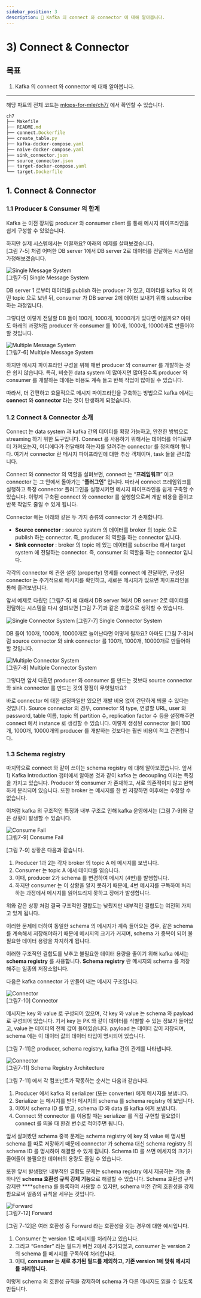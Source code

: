 ```yaml
---
sidebar_position: 3
description: 📌 Kafka 의 connect 와 connector 에 대해 알아봅니다.
---
```


# 3) Connect & Connector

## 목표

1. Kafka 의 connect 와 connector 에 대해 알아봅니다.

---

<BrowserWindow url="https://github.com/mlops-for-mle/mlops-for-mle/tree/main/ch7">

해당 파트의 전체 코드는 [mlops-for-mle/ch7/](https://github.com/mlops-for-mle/mlops-for-mle/tree/main/ch7) 에서 확인할 수 있습니다.

```js
ch7
├── Makefile
├── README.md
├── connect.Dockerfile
├── create_table.py
├── kafka-docker-compose.yaml
├── naive-docker-compose.yaml
├── sink_connector.json
├── source_connector.json
├── target-docker-compose.yaml
└── target.Dockerfile
```

</BrowserWindow>

## 1. Connect & Connector

### 1.1 Producer & Consumer 의 한계

Kafka 는 이전 장처럼 producer 와 consumer client 를 통해 메시지 파이프라인을 쉽게 구성할 수 있었습니다.

하지만 실제 시스템에서는 어떨까요? 아래의 예제를 살펴보겠습니다.  
[그림 7-5] 처럼 어떠한 DB server 1에서 DB server 2로 데이터를 전달하는 시스템을 가정해보겠습니다.

<div style={{textAlign: 'center'}}>

![Single Message System](./img/kafka-5.png)  
[그림7-5] Single Message System

</div>

DB server 1 로부터 데이터를 publish 하는 producer 가 있고, 데이터를 kafka 의 어떤 topic 으로 보낸 뒤, consumer 가 DB server 2에 데이터 보내기 위해 subscribe 하는 과정입니다.

그렇다면 이렇게 전달할 DB 들이 100개, 1000개, 10000개가 있다면 어떨까요? 아마도 아래의 과정처럼 producer 와 consumer 를 100개, 1000개, 10000개로 만들어야 할 것입니다.

<div style={{textAlign: 'center'}}>

![Multiple Message System](./img/kafka-6.png)  
[그림7-6] Multiple Message System

</div>

하지만 메시지 파이프라인 구성을 위해 매번 producer 와 consumer 를 개발하는 것은 쉽지 않습니다.
특히, 비슷한 data system 이 많아지면 많아질수록 producer 와 consumer 를 개발하는 데에는 비용도 계속 들고 반복 작업이 많아질 수 있습니다.

따라서, 더 간편하고 효율적으로 메시지 파이프라인을 구축하는 방법으로 kafka 에서는 **connect** 와 **connector** 라는 것이 탄생하게 되었습니다.

### 1.2 Connect & Connector 소개

Connect 는 data system 과 kafka 간의 데이터를 확장 가능하고, 안전한 방법으로 streaming 하기 위한 도구입니다.
Connect 를 사용하기 위해서는 데이터를 어디로부터 가져오는지, 어디에다가 전달해야 하는지를 알려주는 connector 를 정의해야 합니다.
여기서 connector 란 메시지 파이프라인에 대한 추상 객체이며, task 들을 관리합니다.

Connect 와 connector 의 역할을 살펴보면, connect 는 “**프레임워크**” 이고 connector 는 그 안에서 돌아가는 “**플러그인**” 입니다.
따라서 connect 프레임워크를 실행하고 특정 connector 플러그인을 실행시키면 메시지 파이프라인을 쉽게 구축할 수 있습니다. 이렇게 구축된 connect 와 connector 를 실행함으로써 개발 비용을 줄이고 반복 작업도 줄일 수 있게 됩니다.

Connector 에는 아래와 같은 두 가지 종류의 connector 가 존재합니다.

- **Source connector** : source system 의 데이터를 broker 의 topic 으로 publish 하는 connector. 즉, producer 의 역할을 하는 connector 입니다.
- **Sink connector** : broker 의 topic 에 있는 데이터를 subscribe 해서 target system 에 전달하는 connector. 즉, consumer 의 역할을 하는 connector 입니다.

각각의 connector 에 관한 설정 (property) 명세를 connect 에 전달하면, 구성된 connector 는 주기적으로 메시지를 확인하고, 새로운 메시지가 있으면 파이프라인을 통해 흘려보냅니다.

앞서 예제로 다뤘던 [그림7-5] 에 대해서 DB server 1에서 DB server 2로 데이터를 전달하는 시스템을 다시 살펴보면 [그림 7-7]과 같은 흐름으로 생각할 수 있습니다.

<div style={{textAlign: 'center'}}>

![Single Connector System](./img/kafka-7.png)
[그림7-7] Single Connector System

</div>

DB 들이 100개, 1000개, 10000개로 늘어난다면 어떻게 될까요? 아마도 [그림 7-8]처럼 source connector 와 sink connector 를 100개, 1000개, 10000개로 만들어야 할 것입니다.


<div style={{textAlign: 'center'}}>

![Multiple Connector System](./img/kafka-8.png)  
[그림7-8] Multiple Connector System

</div>

그렇다면 앞서 다뤘던 producer 와 consumer 를 만드는 것보다 source connector 와 sink connector 를 만드는 것의 장점이 무엇일까요? 

바로 connector 에 대한 설정파일만 있으면 개발 비용 없이 간단하게 띄울 수 있다는 것입니다.
Source connector 의 경우, connector 의 type, 연결할 URL, user 와 password, table 이름, topic 의 partition 수, replication factor 수 등을 설정해주면 connect 에서 instance 로 생성할 수 있습니다.
이렇게 생성된 connector 들이 100개, 1000개, 10000개의 producer 를 개발하는 것보다는 훨씬 비용이 적고 간편합니다.

### 1.3 Schema registry

마지막으로 connect 와 같이 쓰이는 schema registry 에 대해 알아보겠습니다.
앞서 <Chapter> 1) Kafka Introduction </Chapter> 챕터에서 알아본 것과 같이 kafka 는 decoupling 이라는 특징을 가지고 있습니다.
Producer 와 consumer 가 존재하고, 서로 의존적이지 않고 완벽하게 분리되어 있습니다.
또한 broker 는 메시지를 한 번 저장하면 이후에는 수정할 수 없습니다.

이처럼 kafka 의 구조적인 특징과 내부 구조로 인해 kafka 운영에서는 [그림 7-9]와 같은 상황이 발생할 수 있습니다.

<div style={{textAlign: 'center'}}>

![Consume Fail](./img/kafka-9.png)  
[그림7-9] Consume Fail

</div>

[그림 7-9] 상황은 다음과 같습니다.
1. Producer 1과 2는 각자 broker 의 topic A 에 메시지를 보냅니다.
2. Consumer 는 topic A 에서 데이터를 읽습니다.
3. 이때, producer 2가 schema 를 변경하여 메시지 (4번)를 발행합니다.
4. 하지만 consumer 는 이 상황을 알지 못하기 때문에, 4번 메시지를 구독하여 처리하는 과정에서 메시지를 읽어드리지 못하고 장애가 발생합니다.

위와 같은 상황 처럼 결국 구조적인 결합도는 낮췄지만 내부적인 결합도는 여전히 가지고 있게 됩니다.

이러한 문제에 더하여 동일한 schema 의 메시지가 계속 들어오는 경우, 같은 schema 를 계속해서 저장해야하기 때문에 메시지의 크기가 커지며, schema 가 중복이 되어 불필요한 데이터 용량을 차지하게 됩니다.

이러한 구조적인 결합도를 낮추고 불필요한 데이터 용량을 줄이기 위해 kafka 에서는 **schema registry** 를 사용합니다.
**Schema registry** 란 메시지의 schema 를 저장해주는 일종의 저장소입니다.

다음은 kafka connector 가 만들어 내는 메시지 구조입니다.

<div style={{textAlign: 'center'}}>

![Connector](./img/kafka-10.png)  
[그림7-10] Connector

</div>

메시지는 key 와 value 로 구성되어 있으며, 각 key 와 value 는 schema 와 payload 로 구성되어 있습니다.
기서 key 는 PK 와 같이 데이터를 식별할 수 있는 정보가 들어있고, value 는 데이터의 전체 값이 들어있습니다.
payload 는 데이터 값이 저장되며, schema 에는 이 데이터 값의 데이터 타입이 명시되어 있습니다.

[그림 7-11]은 producer, schema registry, kafka 간의 관계를 나타냅니다. 

<div style={{textAlign: 'center'}}>

![Connector](./img/kafka-11.png)  
[그림7-11] Schema Registry Architecture

</div>

[그림 7-11] 에서 각 컴포넌트가 작동하는 순서는 다음과 같습니다.
1. Producer 에서 kafka 의 serializer (또는 converter) 에게 메시지를 보냅니다.
2. Serializer 는 메시지를 받아 메시지의 schema 를 schema registry 에 보냅니다.
3. 이어서 schema ID 를 받고, schema ID 와 data 를 kafka 에게 보냅니다.
4. Connect 와 connector 를 이용할 때는 serializer 를 직접 구현할 필요없이 connect 를 띄울 때 환경 변수로 적어주면 됩니다. 
 
앞서 살펴봤던 schema 중복 문제는 schema registry 에 key 와 value 에 명시된 schema 를 따로 저장하기 때문에 connector 가 schema 대신 schema registry 의 schema ID 를 명시하여 해결할 수 있게 됩니다.
Schema ID 를 쓰면 메세지의 크기가 줄어들어 불필요한 데이터의 용량도 줄일 수 있습니다.

또한 앞서 발생했던 내부적인 결합도 문제는 schema registry 에서 제공하는 기능 중 하나인 **schema 호환성 규칙 강제 기능**으로 해결할 수 있습니다.
Schema 호환성 규칙 강제란 ****schema 를 등록하여 사용할 수 있지만, schema 버전 간의 호환성을 강제함으로써 일종의 규칙을 세우는 것입니다.

<div style={{textAlign: 'center'}}>

![Forward](./img/kafka-12.png)  
[그림7-12] Forward

</div>

[그림 7-12]은 여러 호환성 중 Forward 라는 호환성을 갖는 경우에 대한 예시입니다.

1. Consumer 는 version 1로 메시지를 처리하고 있습니다.
2. 그리고 “Gender” 라는 필드가 버전 2에서 추가되었고, consumer 는 version 2 의 schema 를 메시지를 구독하여 처리합니다.
3. 이때, **consumer 는 새로 추가된 필드를 제외하고, 기존 version 1에 맞춰 메시지를 처리합니다.** 

이렇게 schema 의 호환성 규칙을 강제하여 schema 가 다른 메시지도 읽을 수 있도록 만듭니다.  
